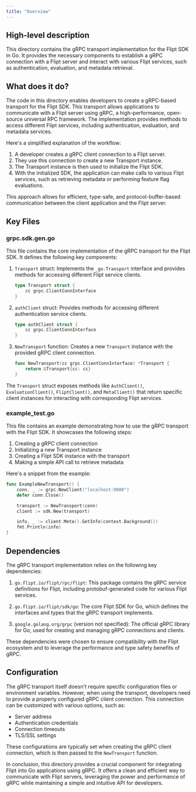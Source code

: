 ```yaml
---
title: "Overview"
---
```


## High-level description
This directory contains the gRPC transport implementation for the Flipt SDK in Go. It provides the necessary components to establish a gRPC connection with a Flipt server and interact with various Flipt services, such as authentication, evaluation, and metadata retrieval.

## What does it do?
The code in this directory enables developers to create a gRPC-based transport for the Flipt SDK. This transport allows applications to communicate with a Flipt server using gRPC, a high-performance, open-source universal RPC framework. The implementation provides methods to access different Flipt services, including authentication, evaluation, and metadata services. 

Here's a simplified explanation of the workflow:

1. A developer creates a gRPC client connection to a Flipt server.
2. They use this connection to create a new Transport instance.
3. The Transport instance is then used to initialize the Flipt SDK.
4. With the initialized SDK, the application can make calls to various Flipt services, such as retrieving metadata or performing feature flag evaluations.

This approach allows for efficient, type-safe, and protocol-buffer-based communication between the client application and the Flipt server.

## Key Files

### grpc.sdk.gen.go
This file contains the core implementation of the gRPC transport for the Flipt SDK. It defines the following key components:

1. `Transport` struct: Implements the `_go.Transport` interface and provides methods for accessing different Flipt service clients.

   ```go
   type Transport struct {
       cc grpc.ClientConnInterface
   }
   ```

2. `authClient` struct: Provides methods for accessing different authentication service clients.

   ```go
   type authClient struct {
       cc grpc.ClientConnInterface
   }
   ```

3. `NewTransport` function: Creates a new `Transport` instance with the provided gRPC client connection.

   ```go
   func NewTransport(cc grpc.ClientConnInterface) *Transport {
       return &Transport{cc: cc}
   }
   ```

The `Transport` struct exposes methods like `AuthClient()`, `EvaluationClient()`, `FliptClient()`, and `MetaClient()` that return specific client instances for interacting with corresponding Flipt services.

### example_test.go
This file contains an example demonstrating how to use the gRPC transport with the Flipt SDK. It showcases the following steps:

1. Creating a gRPC client connection
2. Initializing a new Transport instance
3. Creating a Flipt SDK instance with the transport
4. Making a simple API call to retrieve metadata

Here's a snippet from the example:

```go
func ExampleNewTransport() {
    conn, _ := grpc.NewClient("localhost:9000")
    defer conn.Close()

    transport := NewTransport(conn)
    client := sdk.New(transport)

    info, _ := client.Meta().GetInfo(context.Background())
    fmt.Println(info)
}
```

## Dependencies
The gRPC transport implementation relies on the following key dependencies:

1. `go.flipt.io/flipt/rpc/flipt`: This package contains the gRPC service definitions for Flipt, including protobuf-generated code for various Flipt services.

2. `go.flipt.io/flipt/sdk/go`: The core Flipt SDK for Go, which defines the interfaces and types that the gRPC transport implements.

3. `google.golang.org/grpc` (version not specified): The official gRPC library for Go, used for creating and managing gRPC connections and clients.

These dependencies were chosen to ensure compatibility with the Flipt ecosystem and to leverage the performance and type safety benefits of gRPC.

## Configuration
The gRPC transport itself doesn't require specific configuration files or environment variables. However, when using the transport, developers need to provide a properly configured gRPC client connection. This connection can be customized with various options, such as:

- Server address
- Authentication credentials
- Connection timeouts
- TLS/SSL settings

These configurations are typically set when creating the gRPC client connection, which is then passed to the `NewTransport` function.

In conclusion, this directory provides a crucial component for integrating Flipt into Go applications using gRPC. It offers a clean and efficient way to communicate with Flipt servers, leveraging the power and performance of gRPC while maintaining a simple and intuitive API for developers.